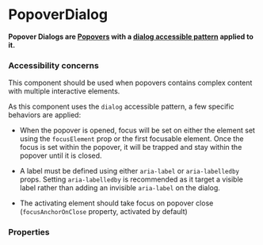# PopoverDialog

**Popover Dialogs are [Popovers](/product/components/popover) with a [dialog accessible pattern](https://www.w3.org/WAI/ARIA/apg/example-index/dialog-modal/dialog.html) applied to it.**

<DemoBlock orientation="horizontal" demo="default" />

### Accessibility concerns

This component should be used when popovers contains complex content with multiple interactive elements.

As this component uses the `dialog` accessible pattern, a few specific behaviors are applied:

- When the popover is opened, focus will be set on either the element set using the `focusElement` prop or the first focusable element.
Once the focus is set within the popover, it will be trapped and stay within the popover until it is closed.

- A label must be defined using either `aria-label` or `aria-labelledby` props.
  Setting `aria-labelledby` is recommended as it target a visible label rather than adding an invisible `aria-label` on the dialog.

- The activating element should take focus on popover close (`focusAnchorOnClose` property, activated by default)



### Properties

<PropTable component="PopoverDialog" />
